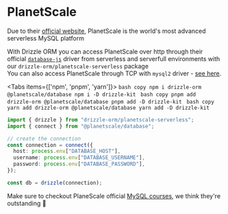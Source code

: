 
# PlanetScale
Due to their [official website](https://planetscale.com/), 
PlanetScale is the world's most advanced serverless MySQL platform

With Drizzle ORM you can access PlanetScale over http
through their official [`database-js`](https://github.com/planetscale/database) 
driver from serverless and serverfull environments with our `drizzle-orm/planetscale-serverless` package  
You can also access PlanetScale through TCP with `mysql2` driver - [see here](./mysql2).

<Tabs items={['npm', 'pnpm', 'yarn']}>
    <Tab>
    ```bash copy
    npm i drizzle-orm @planetscale/database
    npm i -D drizzle-kit
    ```
    </Tab>
    <Tab>
    ```bash copy
    pnpm add drizzle-orm @planetscale/database
    pnpm add -D drizzle-kit
    ```
    </Tab>
    <Tab>
    ```bash copy
    yarn add drizzle-orm @planetscale/database
    yarn add -D drizzle-kit
    ```
    </Tab>
</Tabs>

```typescript copy filename="index.ts"
import { drizzle } from "drizzle-orm/planetscale-serverless";
import { connect } from "@planetscale/database";

// create the connection
const connection = connect({
  host: process.env["DATABASE_HOST"],
  username: process.env["DATABASE_USERNAME"],
  password: process.env["DATABASE_PASSWORD"],
});

const db = drizzle(connection);
```

Make sure to checkout PlaneScale official [MySQL courses](https://planetscale.com/courses/mysql-for-developers/examples/introduction-to-examples), 
we think they're outstanding 🙌